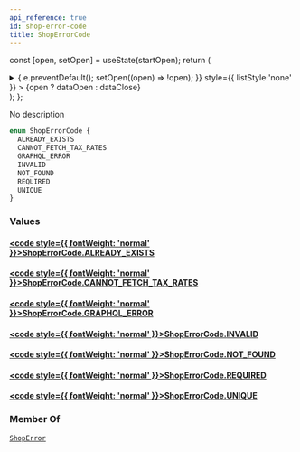 ```yaml
---
api_reference: true
id: shop-error-code
title: ShopErrorCode
---
```






const [open, setOpen] = useState(startOpen);
return (
<details {...(open ? { open: true } : {})} className="details" style={{ border:'none', boxShadow:'none', background:'var(--ifm-background-color)' }}>
<summary
onClick={(e) => {
e.preventDefault();
setOpen((open) => !open);
}}
style={{ listStyle:'none' }} >
{open ? dataOpen : dataClose}
</summary>
{open && children}
</details>
);
};

No description

```graphql
enum ShopErrorCode {
  ALREADY_EXISTS
  CANNOT_FETCH_TAX_RATES
  GRAPHQL_ERROR
  INVALID
  NOT_FOUND
  REQUIRED
  UNIQUE
}
```

### Values

#### [<code style={{ fontWeight: 'normal' }}>ShopErrorCode.<b>ALREADY_EXISTS</b></code>](#)

#### [<code style={{ fontWeight: 'normal' }}>ShopErrorCode.<b>CANNOT_FETCH_TAX_RATES</b></code>](#)

#### [<code style={{ fontWeight: 'normal' }}>ShopErrorCode.<b>GRAPHQL_ERROR</b></code>](#)

#### [<code style={{ fontWeight: 'normal' }}>ShopErrorCode.<b>INVALID</b></code>](#)

#### [<code style={{ fontWeight: 'normal' }}>ShopErrorCode.<b>NOT_FOUND</b></code>](#)

#### [<code style={{ fontWeight: 'normal' }}>ShopErrorCode.<b>REQUIRED</b></code>](#)

#### [<code style={{ fontWeight: 'normal' }}>ShopErrorCode.<b>UNIQUE</b></code>](#)

### Member Of

[`ShopError`](../../../api-reference/shop/objects/shop-error.mdx) <Badge class="badge badge--secondary" text="object"/>
